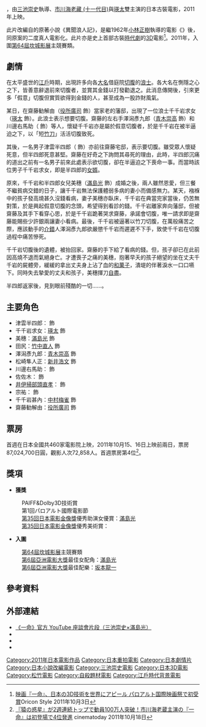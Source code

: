 {{noteTA
|G1=Movie
|G2=Show
}}
{{Infobox Film
| name               = 一命
| color              = #704214;color:#FFFFFF
| original_name      = HARA-KIRI：Death of a Samurai
| image              = Ichimei.JPG
| caption            = 電影海報
| director           = [[三池崇史|三池崇史]]
| executive_producer =
| producer           = 中澤敏明<br>{{link-en|傑瑞米·湯瑪斯|Jeremy Thomas}}
| writer             = 山岸きくみ
| based on           = {{link-ja|瀧口康彥|滝口康彦}}《異聞浪人記》
| narrator           = 
| starring           = [[市川海老藏_(十一代目)|市川海老藏 (十一代目)]]<br>[[瑛太|瑛太]]
| music              = [[坂本龍一|坂本龍一]]
| 主題曲             = 
| cinematography     = {{link-ja|北信康|北信康}}
| editing            = {{link-ja|山下健治|山下健治}}
| studio             = 
| distributor        = [[松竹|松竹]]
| released           = {{flagicon|FRA}} 2011年5月19日<ref>{{cite news | url=http://ichimei.blog.fc2.com/blog-entry-5.html | title=カンヌ国際映画祭上映日程のお知らせ | publisher=官方Blog | date=2011-05-14 | accessdate=2011-05-18 | archive-date=2020-11-03 | archive-url=https://web.archive.org/web/20201103152426/http://ichimei.blog.fc2.com/blog-entry-5.html | dead-url=no }}</ref><br><small>（[[第64屆坎城影展|第64屆坎城影展]]）</small><br />{{flagicon|JPN}} 2011年10月15日
| runtime            = 126分鐘
| country            = [[日本|日本]]
| language           = [[日語|日語]]
| budget             = 
| gross              = 
}}
{{日本作品|一命|いちめい|Harakiri：Death of a Samurai}}，由[[三池崇史|三池崇史]]執導、[[市川海老藏_(十一代目)|市川海老藏 (十一代目)]]與[[瑛太|瑛太]]雙主演的日本古裝電影，2011年上映。

此片改編自{{link-ja|瀧口康彥|滝口康彦}}的原著小說《異聞浪人記》，是繼1962年[[小林正樹|小林正樹]]執導的電影《{{link-ja|切腹 (電影)|切腹 (映画)|切腹}}》後，同原案的二度真人電影化。此片亦是史上首部古裝[[時代劇|時代劇]]的[[3D|3D]]電影<ref>[http://www.oricon.co.jp/news/movie/2002338/full/ 映画『一命』、日本の3D技術を世界にアピール パロアルト国際映画祭で初受賞]Oricon Style 2011年10月3日</ref>。2011年，入圍[[第64屆坎城影展|第64屆坎城影展]]主競賽類。

== 劇情 ==
在太平盛世的[[江戶|江戶]]時期，出現許多向各[[大名_(稱謂)|大名]]借庭院[[切腹|切腹]]的[[浪士|浪士]]。各大名在惻隱之心之下，皆善意辭退前來切腹者，並賞其金錢以打發勸退之。此消息傳開後，引來更多「假意」切腹但實質欲得到金錢的人，甚至成為一股詐財風氣。

某日，在齋藤勧解由（[[役所廣司|役所廣司]] 飾）當家老的藩邸，出現了一位浪士千千岩求女（[[瑛太|瑛太]] 飾）。此浪士表示想要切腹。齋藤的左右手澤潟彥九郎（[[青木崇高|青木崇高]] 飾）和川邊右馬助（{{link-ja|波岡一喜|波岡一喜}} 飾）等人，懷疑千千岩亦是屬於假意切腹者，於是千千岩在被半逼迫之下，以「短[[竹刀|竹刀]]」活活切腹致死。

其後，一名男子津雲半四郎（{{link-ja|市川海老藏 (十一代目)|市川海老藏 (十一代目))|市川海老藏}} 飾）亦前往齋藤宅邸，表示要切腹。雖受眾人懷疑死意，但半四郎死意甚堅。齋藤在好奇之下詢問其尋死的理由，此時，半四郎沉痛的道出之前有一名男子前來此處表示欲切腹，卻在半逼迫之下喪命一事。而當時該位男子千千岩求女，即是半四郎的[[女婿|女婿]]。

原來，千千岩和半四郎女兒美穗（[[滿島光|滿島光]] 飾）成婚之後，兩人雖然恩愛，但三餐不繼貧病交錯的日子，讓千千岩無法保護體弱多病的妻小而備感無力。某天，襁褓中的孩子發高燒甚久沒錢看病，妻子美穗亦臥床，千千岩在典當完家當後，仍苦無對策，於是興起假意切腹的念頭，希望得到看診的錢。千千岩離家奔向藩邸，但被齋藤及其手下看穿心思，於是千千岩跪著哭求齋藤，承諾會切腹，唯一請求即是齋藤能賜些少許銀兩讓妻小看病。最後，千千岩被逼著以竹刀切腹，在萬般痛苦之際，應該動手的[[介錯|介錯]]人澤潟彥九郎欲嚴懲千千岩而遲遲不下手，致使千千岩在切腹過程中痛苦慘死。

千千岩切腹後的遺體，被抬回家。齋藤的手下給了看病的錢。但，孩子卻已在此前因高燒不退而氣絕身亡。才遭喪子之痛的美穗，抱著早夭的孩子絕望的坐在丈夫千千岩的屍體旁，緩緩的拿出丈夫身上沾了血的[[和菓子|和菓子]]，潰堤的伴著淚水一口口嚥下。同時失去摯愛的丈夫和孩子，美穗揮刀[[自盡|自盡]]。

半四郎返家後，見到眼前殘酷的一切......。

== 主要角色 ==
* 津雲半四郎：{{link-ja|市川海老藏 (十一代目)|市川海老藏 (十一代目)|市川海老藏 (十一代目)}} 飾
* 千千岩求女：[[瑛太|瑛太]] 飾
* 美穗：[[滿島光|滿島光]] 飾
* 田尻：[[竹中直人|竹中直人]] 飾
* 澤潟彥九郎：[[青木崇高|青木崇高]] 飾
* 松崎隼人正：[[新井浩文|新井浩文]] 飾
* 川邊右馬助：{{link-ja|波岡一喜|波岡一喜}} 飾
* 佐佐木：{{link-ja|天野義久|天野義久}} 飾
* [[井伊直孝|井伊掃部頭直孝]]：{{link-ja|平岳大|平岳大}} 飾
* 宗祐：{{link-ja|笹野高史|笹野高史}} 飾
* 千千岩甚內：[[中村梅雀|中村梅雀]] 飾
* 齋藤勧解由：[[役所廣司|役所廣司]] 飾

== 票房 ==
首週在日本全國共460家電影院上映，2011年10月15、16日上映前兩日，票房87,024,700日圓，觀影人次72,858人。首週票房第4位<ref>[http://www.cinematoday.jp/page/N0036258 『猿の惑星』が2週連続トップで動員100万人突破！市川海老蔵主演の『一命』は初登場で4位発進] {{Wayback|url=http://www.cinematoday.jp/page/N0036258 |date=20160304085141 }}cinematoday 2011年10月18日</ref>。

== 獎項 ==
*'''獲獎'''
:PAIFF&Dolby3D技術賞
:第1回パロアルト國際電影節
:[[第35回日本電影金像獎|第35回日本電影金像獎]]優秀助演女優賞：[[滿島光|滿島光]]
:[[第35回日本電影金像獎|第35回日本電影金像獎]]優秀美術賞：{{link-ja|林田裕至|林田裕至}}

*'''入圍'''
:[[第64屆坎城影展|第64屆坎城影展]]主競賽類
:[[第6屆亞洲電影大獎|第6屆亞洲電影大獎]]最佳女配角：[[滿島光|滿島光]]
:[[第6屆亞洲電影大獎|第6屆亞洲電影大獎]]最佳配樂：[[坂本龍一|坂本龍一]]

== 參考資料 ==
{{reflist}}

== 外部連結 ==
* [https://www.youtube.com/watch?v=HVC4jOpcnYs 《一命》官方 YouTube 座談會片段（三池崇史×滿島光）] {{Wayback|url=https://www.youtube.com/watch?v=HVC4jOpcnYs |date=20160105223211 }}
* {{metacritic film|id=hara-kiri-death-of-a-samurai}}
* {{imdb title|id=1728196|title=一命}}
* {{rotten-tomatoes|id=hara_kiri_death_of_a_samurai}}

{{三池崇史}}

{{DEFAULTSORT:Ichimei}}
[[Category:2011年日本電影作品|Category:2011年日本電影作品]]
[[Category:日本重拍電影|Category:日本重拍電影]]
[[Category:日本劇情片|Category:日本劇情片]]
[[Category:日本小說改編電影|Category:日本小說改編電影]]
[[Category:三池崇史電影|Category:三池崇史電影]]
[[Category:日本3D電影|Category:日本3D電影]]
[[Category:松竹電影|Category:松竹電影]]
[[Category:自殺題材電影|Category:自殺題材電影]]
[[Category:江戶時代背景電影|Category:江戶時代背景電影]]